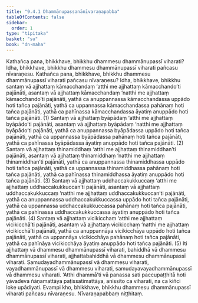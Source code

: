```yaml
---
title: "9.4.1 Dhammānupassanānīvaraṇapabba"
tableOfContents: false
sidebar:
  order: 1
type: "tipitaka"
basket: "su"
book: "dn-maha"
---
```



<DynamicBreadcrumb />

<Division number="382" book="dn-maha" bookNo="7" page="238">

<Paragraph number="1006" book="dn-maha">
Kathañca pana, bhikkhave, bhikkhu dhammesu dhammānupassī viharati? Idha, bhikkhave, bhikkhu dhammesu dhammānupassī viharati pañcasu nīvaraṇesu. Kathañca pana, bhikkhave, bhikkhu dhammesu dhammānupassī viharati pañcasu nīvaraṇesu?
</Paragraph>

<Paragraph number="1007" book="dn-maha">
Idha, bhikkhave, bhikkhu santaṃ vā ajjhattaṃ kāmacchandaṃ ‘atthi me ajjhattaṃ kāmacchando’ti pajānāti, asantaṃ vā ajjhattaṃ kāmacchandaṃ ‘natthi me ajjhattaṃ kāmacchando’ti pajānāti, yathā ca anuppannassa kāmacchandassa uppādo hoti tañca pajānāti, yathā ca uppannassa kāmacchandassa pahānaṃ hoti tañca pajānāti, yathā ca pahīnassa kāmacchandassa āyatiṃ anuppādo hoti tañca pajānāti. (1)
</Paragraph>

<Paragraph number="1008" book="dn-maha">
Santaṃ vā ajjhattaṃ byāpādaṃ ‘atthi me ajjhattaṃ byāpādo’ti pajānāti, asantaṃ vā ajjhattaṃ byāpādaṃ ‘natthi me ajjhattaṃ byāpādo’ti pajānāti, yathā ca anuppannassa byāpādassa uppādo hoti tañca pajānāti, yathā ca uppannassa byāpādassa pahānaṃ hoti tañca pajānāti, yathā ca pahīnassa byāpādassa āyatiṃ anuppādo hoti tañca pajānāti. (2)
</Paragraph>

<Paragraph number="1009" book="dn-maha">
Santaṃ vā ajjhattaṃ thinamiddhaṃ ‘atthi me ajjhattaṃ thinamiddhan’ti pajānāti, asantaṃ vā ajjhattaṃ thinamiddhaṃ ‘natthi me ajjhattaṃ thinamiddhan’ti pajānāti, yathā ca anuppannassa thinamiddhassa uppādo hoti tañca pajānāti, yathā ca uppannassa thinamiddhassa pahānaṃ hoti tañca pajānāti, yathā ca pahīnassa thinamiddhassa āyatiṃ anuppādo hoti tañca pajānāti. (3)
</Paragraph>

<Paragraph number="1010" book="dn-maha">
Santaṃ vā ajjhattaṃ uddhaccakukkuccaṃ ‘atthi me ajjhattaṃ uddhaccakukkuccan’ti pajānāti, asantaṃ vā ajjhattaṃ uddhaccakukkuccaṃ ‘natthi me ajjhattaṃ uddhaccakukkuccan’ti pajānāti, yathā ca anuppannassa uddhaccakukkuccassa uppādo hoti tañca pajānāti, yathā ca uppannassa uddhaccakukkuccassa pahānaṃ hoti tañca pajānāti, yathā ca pahīnassa uddhaccakukkuccassa āyatiṃ anuppādo hoti tañca pajānāti. (4)
</Paragraph>

<Paragraph number="1011" book="dn-maha">
Santaṃ vā ajjhattaṃ vicikicchaṃ ‘atthi me ajjhattaṃ vicikicchā’ti pajānāti, asantaṃ vā ajjhattaṃ vicikicchaṃ ‘natthi me ajjhattaṃ vicikicchā’ti pajānāti, yathā ca anuppannāya vicikicchāya uppādo hoti tañca pajānāti, yathā ca uppannāya vicikicchāya pahānaṃ hoti tañca pajānāti, yathā ca pahīnāya vicikicchāya āyatiṃ anuppādo hoti tañca pajānāti. (5)
</Paragraph>

<Paragraph number="1012" book="dn-maha">
Iti ajjhattaṃ vā dhammesu dhammānupassī viharati, bahiddhā vā dhammesu dhammānupassī viharati, ajjhattabahiddhā vā dhammesu dhammānupassī viharati. Samudayadhammānupassī vā dhammesu viharati, vayadhammānupassī vā dhammesu viharati, samudayavayadhammānupassī vā dhammesu viharati. ‘Atthi dhammā’ti vā panassa sati paccupaṭṭhitā hoti yāvadeva ñāṇamattāya paṭissatimattāya, anissito ca viharati, na ca kiñci loke upādiyati. Evampi kho, bhikkhave, bhikkhu dhammesu dhammānupassī viharati pañcasu nīvaraṇesu.

</Paragraph>
</Division>

<Paragraph number="1013" type="center" book="dn-maha">
Nīvaraṇapabbaṃ niṭṭhitaṃ.
</Paragraph>
